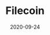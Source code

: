 ---
title: Filecoin
tag: Tools,MachineFi
status: publish
date: 2020-09-24
slug: Filecoin is a decentralized data storage marketplace built on top of IPFS || Data Storage partner (USA)
website: https://docs.ipfs.io/concepts/case-study-iotex/
twitter:
logo: /img/Filecoin.png
featured_img: https://wp.gcap1.iotex.io/wp-content/uploads/2020/10/filecoin.jpg
telegram:
---